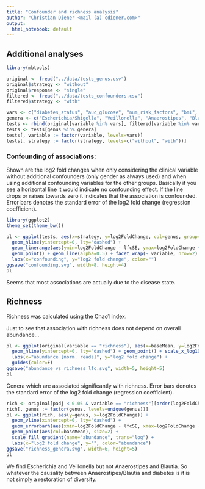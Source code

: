```yaml
---
title: "Confounder and richness analysis"
author: "Christian Diener <mail (a) cdiener.com>"
output: 
  html_notebook: default
---
```


## Additional analyses

```r
library(mbtools)

original <- fread("../data/tests_genus.csv")
original$strategy <- "without"
original$response <- "single"
filtered <- fread("../data/tests_confounders.csv")
filtered$strategy <- "with"

vars <- c("diabetes_status", "auc_glucose", "num_risk_factors", "bmi", "percent_body_fat", "systolic_pressure", "diastolic_pressure")
genera <- c("Escherichia/Shigella", "Veillonella", "Anaerostipes", "Blautia")
tests <- rbind(original[variable %in% vars], filtered[variable %in% vars])
tests <- tests[genus %in% genera]
tests[, variable := factor(variable, levels=vars)]
tests[, strategy := factor(strategy, levels=c("without", "with"))]
```

### Confounding of associations:

Shown are the log2 fold changes when only considering the clinical variable without additional confounders (only gender as always used) and when using
additional confounding variables for the other groups. Basically if you see a horizontal line it would indicate no confounding effect. If the line drops or 
raises towards zero it indicates that the association is confounded. Error bars denotes the standard error of the log2 fold change (regression coefficient).

```r
library(ggplot2)
theme_set(theme_bw())

pl <- ggplot(tests, aes(x=strategy, y=log2FoldChange, col=genus, group=genus)) +
  geom_hline(yintercept=0, lty="dashed") +
  geom_linerange(aes(ymin=log2FoldChange - lfcSE, ymax=log2FoldChange + lfcSE)) +
  geom_point() + geom_line(alpha=0.5) + facet_wrap(~ variable, nrow=2) + 
  labs(x="confounding", y="log2 fold change", color="")
ggsave("confounding.svg", width=8, height=4)
pl
```

Seems that most associations are actually due to the disease state.

## Richness

Richness was calculated using the Chao1 index.

Just to see that association with richness does not depend on overall abundance...

```r
pl <- ggplot(original[variable == "richness"], aes(x=baseMean, y=log2FoldChange, col=(padj > 0.05) | is.na(padj))) +
  geom_hline(yintercept=0, lty="dashed") + geom_point() + scale_x_log10(breaks=c(10, 100, 1000, 10000)) + 
  labs(x="abundance [norm. reads]", y="log2 fold change") +
  guides(color=F)
ggsave("abundance_vs_richness_lfc.svg", width=5, height=5)
pl
```

Genera which are associated significantly with richness. Error bars denotes the standard error of the log2 fold change (regression coefficient).

```r
rich <- original[padj < 0.05 & variable == "richness"][order(log2FoldChange)]
rich[, genus := factor(genus, levels=unique(genus))]
pl <- ggplot(rich, aes(y=genus, x=log2FoldChange)) +
  geom_vline(xintercept=0, lty="dashed") +
  geom_errorbarh(aes(xmin=log2FoldChange - lfcSE, xmax=log2FoldChange + lfcSE), height=0.2) +
  geom_point(aes(col=baseMean), size=2) + 
  scale_fill_gradient(name="abundance", trans="log") + 
  labs(x="log2 fold change", y="", color="abundance")
ggsave("richness_genera.svg", width=6, height=5)
pl
```

We find Escherichia and Veillonella but not Anaerostipes and Blautia. So whatever the causality between Anaerostipes/Blautia and diabetes is it is not
simply a restoration of diversity.
